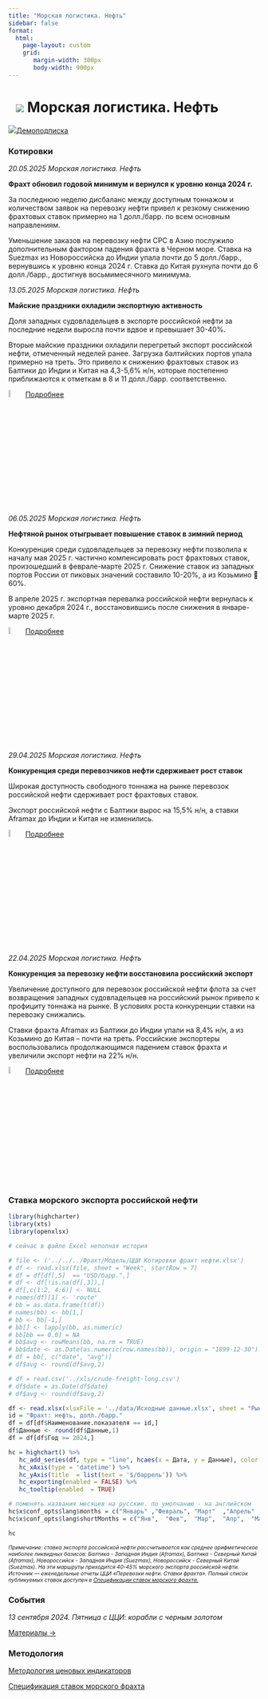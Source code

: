 ```yaml
---
title: "Морская логистика. Нефть"
sidebar: false
format: 
  html:
    page-layout: custom
    grid:
       margin-width: 300px
       body-width: 900px
---
```


# ![](../images/icon-ship.svg) Морская логистика. Нефть {.my-custom-class style="margin-left:3%;"}

![](../images/icon-subscription.svg)[Демоподписка](../demo-subscription.qmd)

::::: {.grid style="margin-left:0%"}
::: {.g-col-12 .g-col-sm-12 .g-col-xs-12 .g-col-xl-6 .g-col-md-6 .g-col-lg-6}
### Котировки

*20.05.2025 Морская логистика. Нефть*

**Фрахт обновил годовой минимум и вернулся к уровню конца 2024 г.**

За последнюю неделю дисбаланс между доступным тоннажом и количеством заявок на перевозку нефти привел к резкому снижению фрахтовых ставок примерно на 1 долл./барр. по всем основным направлениям.

Уменьшение заказов на перевозку нефти CPC в Азию послужило дополнительным фактором падения фрахта в Черном море. Ставка на Suezmax из Новороссийска до Индии упала почти до 5 долл./барр., вернувшись к уровню конца 2024 г. Ставка до Китая рухнула почти до 6 долл./барр., достигнув восьмимесячного минимума.

*13.05.2025 Морская логистика. Нефть*

**Майские праздники охладили экспортную активность**

Доля западных судовладельцев в экспорте российской нефти за последние недели выросла почти вдвое и превышает 30-40%.

Вторые майские праздники охладили перегретый экспорт российской нефти, отмеченный неделей ранее. Загрузка балтийских портов упала примерно на треть. Это привело к снижению фрахтовых ставок из Балтики до Индии и Китая на 4,3-5,6% н/н, которые постепенно приближаются к отметкам в 8 и 11 долл./барр. соответственно.

![](../images/icon-locker.svg){width="6%"} [Подробнее](../demo-subscription.qmd)

*06.05.2025 Морская логистика. Нефть*

**Нефтяной рынок отыгрывает повышение ставок в зимний период**

Конкуренция среди судовладельцев за перевозку нефти позволила к началу мая 2025 г. частично компенсировать рост фрахтовых ставок, произошедший в феврале-марте 2025 г. Снижение ставок из западных портов России от пиковых значений составило 10-20%, а из Козьмино  60%.

В апреле 2025 г. экспортная перевалка российской нефти вернулась к уровню декабря 2024 г., восстановившись после снижения в январе-марте 2025 г.

![](../images/icon-locker.svg){width="6%"} [Подробнее](../demo-subscription.qmd)

*29.04.2025 Морская логистика. Нефть*

**Конкуренция среди перевозчиков нефти сдерживает рост ставок**

Широкая доступность свободного тоннажа на рынке перевозок российской нефти сдерживает рост фрахтовых ставок.

Экспорт российской нефти с Балтики вырос на 15,5% н/н, а ставки Aframax до Индии и Китая не изменились.

![](../images/icon-locker.svg){width="6%"} [Подробнее](../demo-subscription.qmd)

*22.04.2025 Морская логистика. Нефть*

**Конкуренция за перевозку нефти восстановила российский экспорт**

Увеличение доступного для перевозок российской нефти флота за счет возвращения западных судовладельцев на российский рынок привело к профициту тоннажа на рынке. В условиях роста конкуренции ставки на перевозку снижались.

Ставки фрахта Aframax из Балтики до Индии упали на 8,4% н/н, а из Козьмино до Китая – почти на треть. Российские экспортеры воспользовались продолжающимся падением ставок фрахта и увеличили экспорт нефти на 22% н/н.

![](../images/icon-locker.svg){width="6%"} [Подробнее](../demo-subscription.qmd)
:::

::: {.g-col-12 .g-col-sm-12 .g-col-xs-12 .g-col-xl-6 .g-col-md-6 .g-col-lg-6}
### Ставка морского экспорта российской нефти

```r

library(highcharter)
library(xts)
library(openxlsx)

# сейчас в файле Excel неполная история 

# file <- ('../../../Фрахт/Модель/ЦЦИ Котировки фрахт нефти.xlsx')
# df <- read.xlsx(file, sheet = "Week", startRow = 7)
# df = df[df[,5]  == "USD/барр.",]
# df <- df[!is.na(df[,3]),]
# df[,c(1:2, 4:6)] <- NULL
# names(df)[1] <- 'route'
# bb = as.data.frame(t(df))
# names(bb) <- bb[1,]
# bb <- bb[-1,]
# bb[] <- lapply(bb, as.numeric)
# bb[bb == 0.0] = NA
# bb$avg <- rowMeans(bb, na.rm = TRUE)
# bb$date <- as.Date(as.numeric(row.names(bb)), origin = "1899-12-30")
# df = bb[, c("date", "avg")]
# df$avg <- round(df$avg,2)

# df = read.csv('../xls/crude-freight-long.csv')
# df$date = as.Date(df$date)
# df$avg <- round(df$avg,2)

df <- read.xlsx(xlsxFile = '../data/Исходные данные.xlsx', sheet = "Рынки", detectDates = TRUE)
id = "Фрахт: нефть, долл./барр." 
df = df[df$Наименование.показателя == id,]
df$Данные <- round(df$Данные,1)
df = df[df$Год >= 2024,]

hc = highchart() %>% 
   hc_add_series(df, type = "line", hcaes(x = Дата, y = Данные), color = "#1A4AFC", name = "Фрахт российской нефти", marker = list(enabled = FALSE)) %>% 
   hc_xAxis(type = 'datetime') %>% 
   hc_yAxis(title  = list(text = '$/баррель')) %>% 
   hc_exporting(enabled = FALSE) %>% 
   hc_tooltip(enabled  = TRUE)

# поменять названия месяцев на русские. по умолчанию - на английском
hc$x$conf_opts$lang$months = c("Январь"	,"Февраль",	"Март"	,"Апрель"	,"Май",	"Июнь", "Июль",	"Август",	"Сентябрь",	"Октябрь",	"Ноябрь",	"Декабрь")
hc$x$conf_opts$lang$shortMonths = c("Янв", 	"Фев",	"Мар",	"Апр",	"Май",	"Июн",	"Июл",	"Авг",	"Сен",	"Окт",	"Ноя",	"Дек")

hc
```

[*Примечание: ставка экспорта российской нефти рассчитывается как среднее арифметическое наиболее ликвидных базисов: Балтика - Западная Индия (Aframax), Балтика - Северный Китай (Aframax), Новороссийск - Западная Индия (Suezmax), Новороссийск - Северный Китай (Suezmax). На эти маршруты приходится 40-45% морского экспорта российской нефти. Источник — еженедельные отчеты ЦЦИ «Перевозки нефти. Ставки фрахта». Полный список публикуемых ставок доступен в [Спецификации ставок морского фрахта.](../methodology/specs-freight.qmd)*]{style="font-size:0.75em"}

### События

*13 сентября 2024. Пятница с ЦЦИ: корабли с черным золотом*

[Материалы →](../events/2024-09-13-crude.qmd)
:::
:::::

::::: {.grid style="margin-left:0%"}
::: {.g-col-12 .g-col-sm-12 .g-col-xs-12 .g-col-xl-6 .g-col-md-6 .g-col-lg-6}
### Методология

[Методология ценовых индикаторов](../methodology/methodology-benchmark-pbc.qmd)

[Спецификация ставок морского фрахта](../methodology/specs-freight.qmd)
:::

::: {.g-col-12 .g-col-sm-12 .g-col-xs-12 .g-col-xl-6 .g-col-md-6 .g-col-lg-6}
:::
:::::
